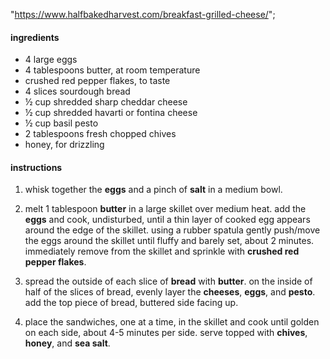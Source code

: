   "https://www.halfbakedharvest.com/breakfast-grilled-cheese/";

#### ingredients

- 4 large eggs
- 4 tablespoons butter, at room temperature
- crushed red pepper flakes, to taste
- 4 slices sourdough bread
- ½ cup shredded sharp cheddar cheese
- ½ cup shredded havarti or fontina cheese
- ½ cup basil pesto
- 2 tablespoons fresh chopped chives
- honey, for drizzling

#### instructions

1. whisk together the **eggs** and a pinch of **salt** in a medium bowl.

2. melt 1 tablespoon **butter** in a large skillet over medium heat. add the **eggs** and cook, undisturbed, until a thin layer of cooked egg appears around the edge of the skillet. using a rubber spatula gently push/move the eggs around the skillet until fluffy and barely set, about 2 minutes. immediately remove from the skillet and sprinkle with **crushed red pepper flakes**.

3. spread the outside of each slice of **bread** with **butter**. on the inside of half of the slices of bread, evenly layer the **cheeses**, **eggs**, and **pesto**. add the top piece of bread, buttered side facing up.

4. place the sandwiches, one at a time, in the skillet and cook until golden on each side, about 4-5 minutes per side. serve topped with **chives**, **honey**, and **sea salt**.
